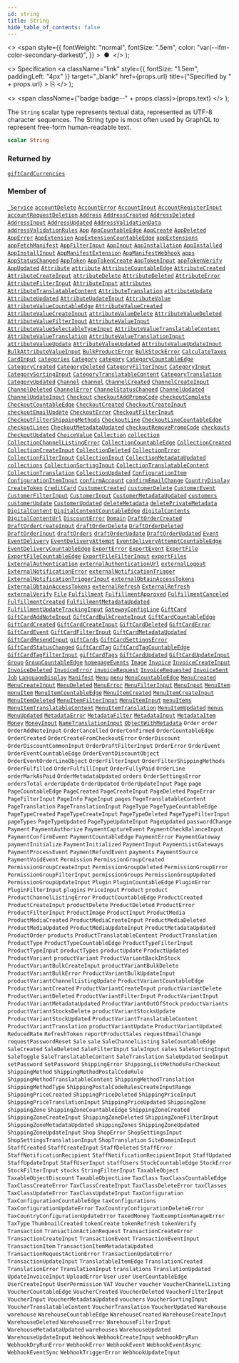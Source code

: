 ```yaml
---
id: string
title: String
hide_table_of_contents: false
---
```


  <>
    <span
      style={{
        fontWeight: "normal",
        fontSize: ".5em",
        color: "var(--ifm-color-secondary-darkest)",
      }}
    >
      &nbsp;●&nbsp;
    </span>
  </>
);

  <>
    Specification
    <a
      className="link"
      style={{ fontSize: "1.5em", paddingLeft: "4px" }}
      target="\_blank"
      href={props.url}
      title={"Specified by " + props.url}
    >
      ⎘
    </a>
  </>
);

  <>
    <span className={"badge badge--" + props.class}>{props.text}</span>
  </>
);

The `String` scalar type represents textual data, represented as UTF-8 character sequences. The String type is most often used by GraphQL to represent free-form human-readable text.

```graphql
scalar String
```

### Returned by

[`giftCardCurrencies`](../../api-reference/queries/gift-card-currencies) <Badge class="secondary" text="query"/>

### Member of

[`_Service`](../../api-reference/objects/service) <Badge class="secondary" text="object"/><Bullet />[`accountDelete`](../../api-reference/mutations/account-delete) <Badge class="secondary" text="mutation"/><Bullet />[`AccountError`](../../api-reference/objects/account-error) <Badge class="secondary" text="object"/><Bullet />[`AccountInput`](../../api-reference/inputs/account-input) <Badge class="secondary" text="input"/><Bullet />[`AccountRegisterInput`](../../api-reference/inputs/account-register-input) <Badge class="secondary" text="input"/><Bullet />[`accountRequestDeletion`](../../api-reference/mutations/account-request-deletion) <Badge class="secondary" text="mutation"/><Bullet />[`Address`](../../api-reference/objects/address) <Badge class="secondary" text="object"/><Bullet />[`AddressCreated`](../../api-reference/objects/address-created) <Badge class="secondary" text="object"/><Bullet />[`AddressDeleted`](../../api-reference/objects/address-deleted) <Badge class="secondary" text="object"/><Bullet />[`AddressInput`](../../api-reference/inputs/address-input) <Badge class="secondary" text="input"/><Bullet />[`AddressUpdated`](../../api-reference/objects/address-updated) <Badge class="secondary" text="object"/><Bullet />[`AddressValidationData`](../../api-reference/objects/address-validation-data) <Badge class="secondary" text="object"/><Bullet />[`addressValidationRules`](../../api-reference/queries/address-validation-rules) <Badge class="secondary" text="query"/><Bullet />[`App`](../../api-reference/objects/app) <Badge class="secondary" text="object"/><Bullet />[`AppCountableEdge`](../../api-reference/objects/app-countable-edge) <Badge class="secondary" text="object"/><Bullet />[`AppCreate`](../../api-reference/objects/app-create) <Badge class="secondary" text="object"/><Bullet />[`AppDeleted`](../../api-reference/objects/app-deleted) <Badge class="secondary" text="object"/><Bullet />[`AppError`](../../api-reference/objects/app-error) <Badge class="secondary" text="object"/><Bullet />[`AppExtension`](../../api-reference/objects/app-extension) <Badge class="secondary" text="object"/><Bullet />[`AppExtensionCountableEdge`](../../api-reference/objects/app-extension-countable-edge) <Badge class="secondary" text="object"/><Bullet />[`appExtensions`](../../api-reference/queries/app-extensions) <Badge class="secondary" text="query"/><Bullet />[`appFetchManifest`](../../api-reference/mutations/app-fetch-manifest) <Badge class="secondary" text="mutation"/><Bullet />[`AppFilterInput`](../../api-reference/inputs/app-filter-input) <Badge class="secondary" text="input"/><Bullet />[`AppInput`](../../api-reference/inputs/app-input) <Badge class="secondary" text="input"/><Bullet />[`AppInstallation`](../../api-reference/objects/app-installation) <Badge class="secondary" text="object"/><Bullet />[`AppInstalled`](../../api-reference/objects/app-installed) <Badge class="secondary" text="object"/><Bullet />[`AppInstallInput`](../../api-reference/inputs/app-install-input) <Badge class="secondary" text="input"/><Bullet />[`AppManifestExtension`](../../api-reference/objects/app-manifest-extension) <Badge class="secondary" text="object"/><Bullet />[`AppManifestWebhook`](../../api-reference/objects/app-manifest-webhook) <Badge class="secondary" text="object"/><Bullet />[`apps`](../../api-reference/queries/apps) <Badge class="secondary" text="query"/><Bullet />[`AppStatusChanged`](../../api-reference/objects/app-status-changed) <Badge class="secondary" text="object"/><Bullet />[`AppToken`](../../api-reference/objects/app-token) <Badge class="secondary" text="object"/><Bullet />[`AppTokenCreate`](../../api-reference/objects/app-token-create) <Badge class="secondary" text="object"/><Bullet />[`AppTokenInput`](../../api-reference/inputs/app-token-input) <Badge class="secondary" text="input"/><Bullet />[`appTokenVerify`](../../api-reference/mutations/app-token-verify) <Badge class="secondary" text="mutation"/><Bullet />[`AppUpdated`](../../api-reference/objects/app-updated) <Badge class="secondary" text="object"/><Bullet />[`Attribute`](../../api-reference/objects/attribute) <Badge class="secondary" text="object"/><Bullet />[`attribute`](../../api-reference/queries/attribute) <Badge class="secondary" text="query"/><Bullet />[`AttributeCountableEdge`](../../api-reference/objects/attribute-countable-edge) <Badge class="secondary" text="object"/><Bullet />[`AttributeCreated`](../../api-reference/objects/attribute-created) <Badge class="secondary" text="object"/><Bullet />[`AttributeCreateInput`](../../api-reference/inputs/attribute-create-input) <Badge class="secondary" text="input"/><Bullet />[`attributeDelete`](../../api-reference/mutations/attribute-delete) <Badge class="secondary" text="mutation"/><Bullet />[`AttributeDeleted`](../../api-reference/objects/attribute-deleted) <Badge class="secondary" text="object"/><Bullet />[`AttributeError`](../../api-reference/objects/attribute-error) <Badge class="secondary" text="object"/><Bullet />[`AttributeFilterInput`](../../api-reference/inputs/attribute-filter-input) <Badge class="secondary" text="input"/><Bullet />[`AttributeInput`](../../api-reference/inputs/attribute-input) <Badge class="secondary" text="input"/><Bullet />[`attributes`](../../api-reference/queries/attributes) <Badge class="secondary" text="query"/><Bullet />[`AttributeTranslatableContent`](../../api-reference/objects/attribute-translatable-content) <Badge class="secondary" text="object"/><Bullet />[`AttributeTranslation`](../../api-reference/objects/attribute-translation) <Badge class="secondary" text="object"/><Bullet />[`attributeUpdate`](../../api-reference/mutations/attribute-update) <Badge class="secondary" text="mutation"/><Bullet />[`AttributeUpdated`](../../api-reference/objects/attribute-updated) <Badge class="secondary" text="object"/><Bullet />[`AttributeUpdateInput`](../../api-reference/inputs/attribute-update-input) <Badge class="secondary" text="input"/><Bullet />[`AttributeValue`](../../api-reference/objects/attribute-value) <Badge class="secondary" text="object"/><Bullet />[`AttributeValueCountableEdge`](../../api-reference/objects/attribute-value-countable-edge) <Badge class="secondary" text="object"/><Bullet />[`AttributeValueCreated`](../../api-reference/objects/attribute-value-created) <Badge class="secondary" text="object"/><Bullet />[`AttributeValueCreateInput`](../../api-reference/inputs/attribute-value-create-input) <Badge class="secondary" text="input"/><Bullet />[`attributeValueDelete`](../../api-reference/mutations/attribute-value-delete) <Badge class="secondary" text="mutation"/><Bullet />[`AttributeValueDeleted`](../../api-reference/objects/attribute-value-deleted) <Badge class="secondary" text="object"/><Bullet />[`AttributeValueFilterInput`](../../api-reference/inputs/attribute-value-filter-input) <Badge class="secondary" text="input"/><Bullet />[`AttributeValueInput`](../../api-reference/inputs/attribute-value-input) <Badge class="secondary" text="input"/><Bullet />[`AttributeValueSelectableTypeInput`](../../api-reference/inputs/attribute-value-selectable-type-input) <Badge class="secondary" text="input"/><Bullet />[`AttributeValueTranslatableContent`](../../api-reference/objects/attribute-value-translatable-content) <Badge class="secondary" text="object"/><Bullet />[`AttributeValueTranslation`](../../api-reference/objects/attribute-value-translation) <Badge class="secondary" text="object"/><Bullet />[`AttributeValueTranslationInput`](../../api-reference/inputs/attribute-value-translation-input) <Badge class="secondary" text="input"/><Bullet />[`attributeValueUpdate`](../../api-reference/mutations/attribute-value-update) <Badge class="secondary" text="mutation"/><Bullet />[`AttributeValueUpdated`](../../api-reference/objects/attribute-value-updated) <Badge class="secondary" text="object"/><Bullet />[`AttributeValueUpdateInput`](../../api-reference/inputs/attribute-value-update-input) <Badge class="secondary" text="input"/><Bullet />[`BulkAttributeValueInput`](../../api-reference/inputs/bulk-attribute-value-input) <Badge class="secondary" text="input"/><Bullet />[`BulkProductError`](../../api-reference/objects/bulk-product-error) <Badge class="secondary" text="object"/><Bullet />[`BulkStockError`](../../api-reference/objects/bulk-stock-error) <Badge class="secondary" text="object"/><Bullet />[`CalculateTaxes`](../../api-reference/objects/calculate-taxes) <Badge class="secondary" text="object"/><Bullet />[`CardInput`](../../api-reference/inputs/card-input) <Badge class="secondary" text="input"/><Bullet />[`categories`](../../api-reference/queries/categories) <Badge class="secondary" text="query"/><Bullet />[`Category`](../../api-reference/objects/category) <Badge class="secondary" text="object"/><Bullet />[`category`](../../api-reference/queries/category) <Badge class="secondary" text="query"/><Bullet />[`CategoryCountableEdge`](../../api-reference/objects/category-countable-edge) <Badge class="secondary" text="object"/><Bullet />[`CategoryCreated`](../../api-reference/objects/category-created) <Badge class="secondary" text="object"/><Bullet />[`CategoryDeleted`](../../api-reference/objects/category-deleted) <Badge class="secondary" text="object"/><Bullet />[`CategoryFilterInput`](../../api-reference/inputs/category-filter-input) <Badge class="secondary" text="input"/><Bullet />[`CategoryInput`](../../api-reference/inputs/category-input) <Badge class="secondary" text="input"/><Bullet />[`CategorySortingInput`](../../api-reference/inputs/category-sorting-input) <Badge class="secondary" text="input"/><Bullet />[`CategoryTranslatableContent`](../../api-reference/objects/category-translatable-content) <Badge class="secondary" text="object"/><Bullet />[`CategoryTranslation`](../../api-reference/objects/category-translation) <Badge class="secondary" text="object"/><Bullet />[`CategoryUpdated`](../../api-reference/objects/category-updated) <Badge class="secondary" text="object"/><Bullet />[`Channel`](../../api-reference/objects/channel) <Badge class="secondary" text="object"/><Bullet />[`channel`](../../api-reference/queries/channel) <Badge class="secondary" text="query"/><Bullet />[`ChannelCreated`](../../api-reference/objects/channel-created) <Badge class="secondary" text="object"/><Bullet />[`ChannelCreateInput`](../../api-reference/inputs/channel-create-input) <Badge class="secondary" text="input"/><Bullet />[`ChannelDeleted`](../../api-reference/objects/channel-deleted) <Badge class="secondary" text="object"/><Bullet />[`ChannelError`](../../api-reference/objects/channel-error) <Badge class="secondary" text="object"/><Bullet />[`ChannelStatusChanged`](../../api-reference/objects/channel-status-changed) <Badge class="secondary" text="object"/><Bullet />[`ChannelUpdated`](../../api-reference/objects/channel-updated) <Badge class="secondary" text="object"/><Bullet />[`ChannelUpdateInput`](../../api-reference/inputs/channel-update-input) <Badge class="secondary" text="input"/><Bullet />[`Checkout`](../../api-reference/objects/checkout) <Badge class="secondary" text="object"/><Bullet />[`checkoutAddPromoCode`](../../api-reference/mutations/checkout-add-promo-code) <Badge class="secondary" text="mutation"/><Bullet />[`checkoutComplete`](../../api-reference/mutations/checkout-complete) <Badge class="secondary" text="mutation"/><Bullet />[`CheckoutCountableEdge`](../../api-reference/objects/checkout-countable-edge) <Badge class="secondary" text="object"/><Bullet />[`CheckoutCreated`](../../api-reference/objects/checkout-created) <Badge class="secondary" text="object"/><Bullet />[`CheckoutCreateInput`](../../api-reference/inputs/checkout-create-input) <Badge class="secondary" text="input"/><Bullet />[`checkoutEmailUpdate`](../../api-reference/mutations/checkout-email-update) <Badge class="secondary" text="mutation"/><Bullet />[`CheckoutError`](../../api-reference/objects/checkout-error) <Badge class="secondary" text="object"/><Bullet />[`CheckoutFilterInput`](../../api-reference/inputs/checkout-filter-input) <Badge class="secondary" text="input"/><Bullet />[`CheckoutFilterShippingMethods`](../../api-reference/objects/checkout-filter-shipping-methods) <Badge class="secondary" text="object"/><Bullet />[`CheckoutLine`](../../api-reference/objects/checkout-line) <Badge class="secondary" text="object"/><Bullet />[`CheckoutLineCountableEdge`](../../api-reference/objects/checkout-line-countable-edge) <Badge class="secondary" text="object"/><Bullet />[`checkoutLines`](../../api-reference/queries/checkout-lines) <Badge class="secondary" text="query"/><Bullet />[`CheckoutMetadataUpdated`](../../api-reference/objects/checkout-metadata-updated) <Badge class="secondary" text="object"/><Bullet />[`checkoutRemovePromoCode`](../../api-reference/mutations/checkout-remove-promo-code) <Badge class="secondary" text="mutation"/><Bullet />[`checkouts`](../../api-reference/queries/checkouts) <Badge class="secondary" text="query"/><Bullet />[`CheckoutUpdated`](../../api-reference/objects/checkout-updated) <Badge class="secondary" text="object"/><Bullet />[`ChoiceValue`](../../api-reference/objects/choice-value) <Badge class="secondary" text="object"/><Bullet />[`Collection`](../../api-reference/objects/collection) <Badge class="secondary" text="object"/><Bullet />[`collection`](../../api-reference/queries/collection) <Badge class="secondary" text="query"/><Bullet />[`CollectionChannelListingError`](../../api-reference/objects/collection-channel-listing-error) <Badge class="secondary" text="object"/><Bullet />[`CollectionCountableEdge`](../../api-reference/objects/collection-countable-edge) <Badge class="secondary" text="object"/><Bullet />[`CollectionCreated`](../../api-reference/objects/collection-created) <Badge class="secondary" text="object"/><Bullet />[`CollectionCreateInput`](../../api-reference/inputs/collection-create-input) <Badge class="secondary" text="input"/><Bullet />[`CollectionDeleted`](../../api-reference/objects/collection-deleted) <Badge class="secondary" text="object"/><Bullet />[`CollectionError`](../../api-reference/objects/collection-error) <Badge class="secondary" text="object"/><Bullet />[`CollectionFilterInput`](../../api-reference/inputs/collection-filter-input) <Badge class="secondary" text="input"/><Bullet />[`CollectionInput`](../../api-reference/inputs/collection-input) <Badge class="secondary" text="input"/><Bullet />[`CollectionMetadataUpdated`](../../api-reference/objects/collection-metadata-updated) <Badge class="secondary" text="object"/><Bullet />[`collections`](../../api-reference/queries/collections) <Badge class="secondary" text="query"/><Bullet />[`CollectionSortingInput`](../../api-reference/inputs/collection-sorting-input) <Badge class="secondary" text="input"/><Bullet />[`CollectionTranslatableContent`](../../api-reference/objects/collection-translatable-content) <Badge class="secondary" text="object"/><Bullet />[`CollectionTranslation`](../../api-reference/objects/collection-translation) <Badge class="secondary" text="object"/><Bullet />[`CollectionUpdated`](../../api-reference/objects/collection-updated) <Badge class="secondary" text="object"/><Bullet />[`ConfigurationItem`](../../api-reference/objects/configuration-item) <Badge class="secondary" text="object"/><Bullet />[`ConfigurationItemInput`](../../api-reference/inputs/configuration-item-input) <Badge class="secondary" text="input"/><Bullet />[`confirmAccount`](../../api-reference/mutations/confirm-account) <Badge class="secondary" text="mutation"/><Bullet />[`confirmEmailChange`](../../api-reference/mutations/confirm-email-change) <Badge class="secondary" text="mutation"/><Bullet />[`CountryDisplay`](../../api-reference/objects/country-display) <Badge class="secondary" text="object"/><Bullet />[`CreateToken`](../../api-reference/objects/create-token) <Badge class="secondary" text="object"/><Bullet />[`CreditCard`](../../api-reference/objects/credit-card) <Badge class="secondary" text="object"/><Bullet />[`CustomerCreated`](../../api-reference/objects/customer-created) <Badge class="secondary" text="object"/><Bullet />[`customerDelete`](../../api-reference/mutations/customer-delete) <Badge class="secondary" text="mutation"/><Bullet />[`CustomerEvent`](../../api-reference/objects/customer-event) <Badge class="secondary" text="object"/><Bullet />[`CustomerFilterInput`](../../api-reference/inputs/customer-filter-input) <Badge class="secondary" text="input"/><Bullet />[`CustomerInput`](../../api-reference/inputs/customer-input) <Badge class="secondary" text="input"/><Bullet />[`CustomerMetadataUpdated`](../../api-reference/objects/customer-metadata-updated) <Badge class="secondary" text="object"/><Bullet />[`customers`](../../api-reference/queries/customers) <Badge class="secondary" text="query"/><Bullet />[`customerUpdate`](../../api-reference/mutations/customer-update) <Badge class="secondary" text="mutation"/><Bullet />[`CustomerUpdated`](../../api-reference/objects/customer-updated) <Badge class="secondary" text="object"/><Bullet />[`deleteMetadata`](../../api-reference/mutations/delete-metadata) <Badge class="secondary" text="mutation"/><Bullet />[`deletePrivateMetadata`](../../api-reference/mutations/delete-private-metadata) <Badge class="secondary" text="mutation"/><Bullet />[`DigitalContent`](../../api-reference/objects/digital-content) <Badge class="secondary" text="object"/><Bullet />[`DigitalContentCountableEdge`](../../api-reference/objects/digital-content-countable-edge) <Badge class="secondary" text="object"/><Bullet />[`digitalContents`](../../api-reference/queries/digital-contents) <Badge class="secondary" text="query"/><Bullet />[`DigitalContentUrl`](../../api-reference/objects/digital-content-url) <Badge class="secondary" text="object"/><Bullet />[`DiscountError`](../../api-reference/objects/discount-error) <Badge class="secondary" text="object"/><Bullet />[`Domain`](../../api-reference/objects/domain) <Badge class="secondary" text="object"/><Bullet />[`DraftOrderCreated`](../../api-reference/objects/draft-order-created) <Badge class="secondary" text="object"/><Bullet />[`DraftOrderCreateInput`](../../api-reference/inputs/draft-order-create-input) <Badge class="secondary" text="input"/><Bullet />[`draftOrderDelete`](../../api-reference/mutations/draft-order-delete) <Badge class="secondary" text="mutation"/><Bullet />[`DraftOrderDeleted`](../../api-reference/objects/draft-order-deleted) <Badge class="secondary" text="object"/><Bullet />[`DraftOrderInput`](../../api-reference/inputs/draft-order-input) <Badge class="secondary" text="input"/><Bullet />[`draftOrders`](../../api-reference/queries/draft-orders) <Badge class="secondary" text="query"/><Bullet />[`draftOrderUpdate`](../../api-reference/mutations/draft-order-update) <Badge class="secondary" text="mutation"/><Bullet />[`DraftOrderUpdated`](../../api-reference/objects/draft-order-updated) <Badge class="secondary" text="object"/><Bullet />[`Event`](../../api-reference/interfaces/event) <Badge class="secondary" text="interface"/><Bullet />[`EventDelivery`](../../api-reference/objects/event-delivery) <Badge class="secondary" text="object"/><Bullet />[`EventDeliveryAttempt`](../../api-reference/objects/event-delivery-attempt) <Badge class="secondary" text="object"/><Bullet />[`EventDeliveryAttemptCountableEdge`](../../api-reference/objects/event-delivery-attempt-countable-edge) <Badge class="secondary" text="object"/><Bullet />[`EventDeliveryCountableEdge`](../../api-reference/objects/event-delivery-countable-edge) <Badge class="secondary" text="object"/><Bullet />[`ExportError`](../../api-reference/objects/export-error) <Badge class="secondary" text="object"/><Bullet />[`ExportEvent`](../../api-reference/objects/export-event) <Badge class="secondary" text="object"/><Bullet />[`ExportFile`](../../api-reference/objects/export-file) <Badge class="secondary" text="object"/><Bullet />[`ExportFileCountableEdge`](../../api-reference/objects/export-file-countable-edge) <Badge class="secondary" text="object"/><Bullet />[`ExportFileFilterInput`](../../api-reference/inputs/export-file-filter-input) <Badge class="secondary" text="input"/><Bullet />[`exportFiles`](../../api-reference/queries/export-files) <Badge class="secondary" text="query"/><Bullet />[`ExternalAuthentication`](../../api-reference/objects/external-authentication) <Badge class="secondary" text="object"/><Bullet />[`externalAuthenticationUrl`](../../api-reference/mutations/external-authentication-url) <Badge class="secondary" text="mutation"/><Bullet />[`externalLogout`](../../api-reference/mutations/external-logout) <Badge class="secondary" text="mutation"/><Bullet />[`ExternalNotificationError`](../../api-reference/objects/external-notification-error) <Badge class="secondary" text="object"/><Bullet />[`externalNotificationTrigger`](../../api-reference/mutations/external-notification-trigger) <Badge class="secondary" text="mutation"/><Bullet />[`ExternalNotificationTriggerInput`](../../api-reference/inputs/external-notification-trigger-input) <Badge class="secondary" text="input"/><Bullet />[`externalObtainAccessTokens`](../../api-reference/mutations/external-obtain-access-tokens) <Badge class="secondary" text="mutation"/><Bullet />[`ExternalObtainAccessTokens`](../../api-reference/objects/external-obtain-access-tokens) <Badge class="secondary" text="object"/><Bullet />[`externalRefresh`](../../api-reference/mutations/external-refresh) <Badge class="secondary" text="mutation"/><Bullet />[`ExternalRefresh`](../../api-reference/objects/external-refresh) <Badge class="secondary" text="object"/><Bullet />[`externalVerify`](../../api-reference/mutations/external-verify) <Badge class="secondary" text="mutation"/><Bullet />[`File`](../../api-reference/objects/file) <Badge class="secondary" text="object"/><Bullet />[`Fulfillment`](../../api-reference/objects/fulfillment) <Badge class="secondary" text="object"/><Bullet />[`FulfillmentApproved`](../../api-reference/objects/fulfillment-approved) <Badge class="secondary" text="object"/><Bullet />[`FulfillmentCanceled`](../../api-reference/objects/fulfillment-canceled) <Badge class="secondary" text="object"/><Bullet />[`FulfillmentCreated`](../../api-reference/objects/fulfillment-created) <Badge class="secondary" text="object"/><Bullet />[`FulfillmentMetadataUpdated`](../../api-reference/objects/fulfillment-metadata-updated) <Badge class="secondary" text="object"/><Bullet />[`FulfillmentUpdateTrackingInput`](../../api-reference/inputs/fulfillment-update-tracking-input) <Badge class="secondary" text="input"/><Bullet />[`GatewayConfigLine`](../../api-reference/objects/gateway-config-line) <Badge class="secondary" text="object"/><Bullet />[`GiftCard`](../../api-reference/objects/gift-card) <Badge class="secondary" text="object"/><Bullet />[`GiftCardAddNoteInput`](../../api-reference/inputs/gift-card-add-note-input) <Badge class="secondary" text="input"/><Bullet />[`GiftCardBulkCreateInput`](../../api-reference/inputs/gift-card-bulk-create-input) <Badge class="secondary" text="input"/><Bullet />[`GiftCardCountableEdge`](../../api-reference/objects/gift-card-countable-edge) <Badge class="secondary" text="object"/><Bullet />[`GiftCardCreated`](../../api-reference/objects/gift-card-created) <Badge class="secondary" text="object"/><Bullet />[`GiftCardCreateInput`](../../api-reference/inputs/gift-card-create-input) <Badge class="secondary" text="input"/><Bullet />[`GiftCardDeleted`](../../api-reference/objects/gift-card-deleted) <Badge class="secondary" text="object"/><Bullet />[`GiftCardError`](../../api-reference/objects/gift-card-error) <Badge class="secondary" text="object"/><Bullet />[`GiftCardEvent`](../../api-reference/objects/gift-card-event) <Badge class="secondary" text="object"/><Bullet />[`GiftCardFilterInput`](../../api-reference/inputs/gift-card-filter-input) <Badge class="secondary" text="input"/><Bullet />[`GiftCardMetadataUpdated`](../../api-reference/objects/gift-card-metadata-updated) <Badge class="secondary" text="object"/><Bullet />[`GiftCardResendInput`](../../api-reference/inputs/gift-card-resend-input) <Badge class="secondary" text="input"/><Bullet />[`giftCards`](../../api-reference/queries/gift-cards) <Badge class="secondary" text="query"/><Bullet />[`GiftCardSettingsError`](../../api-reference/objects/gift-card-settings-error) <Badge class="secondary" text="object"/><Bullet />[`GiftCardStatusChanged`](../../api-reference/objects/gift-card-status-changed) <Badge class="secondary" text="object"/><Bullet />[`GiftCardTag`](../../api-reference/objects/gift-card-tag) <Badge class="secondary" text="object"/><Bullet />[`GiftCardTagCountableEdge`](../../api-reference/objects/gift-card-tag-countable-edge) <Badge class="secondary" text="object"/><Bullet />[`GiftCardTagFilterInput`](../../api-reference/inputs/gift-card-tag-filter-input) <Badge class="secondary" text="input"/><Bullet />[`giftCardTags`](../../api-reference/queries/gift-card-tags) <Badge class="secondary" text="query"/><Bullet />[`GiftCardUpdated`](../../api-reference/objects/gift-card-updated) <Badge class="secondary" text="object"/><Bullet />[`GiftCardUpdateInput`](../../api-reference/inputs/gift-card-update-input) <Badge class="secondary" text="input"/><Bullet />[`Group`](../../api-reference/objects/group) <Badge class="secondary" text="object"/><Bullet />[`GroupCountableEdge`](../../api-reference/objects/group-countable-edge) <Badge class="secondary" text="object"/><Bullet />[`homepageEvents`](../../api-reference/queries/homepage-events) <Badge class="secondary" text="query"/><Bullet />[`Image`](../../api-reference/objects/image) <Badge class="secondary" text="object"/><Bullet />[`Invoice`](../../api-reference/objects/invoice) <Badge class="secondary" text="object"/><Bullet />[`InvoiceCreateInput`](../../api-reference/inputs/invoice-create-input) <Badge class="secondary" text="input"/><Bullet />[`InvoiceDeleted`](../../api-reference/objects/invoice-deleted) <Badge class="secondary" text="object"/><Bullet />[`InvoiceError`](../../api-reference/objects/invoice-error) <Badge class="secondary" text="object"/><Bullet />[`invoiceRequest`](../../api-reference/mutations/invoice-request) <Badge class="secondary" text="mutation"/><Bullet />[`InvoiceRequested`](../../api-reference/objects/invoice-requested) <Badge class="secondary" text="object"/><Bullet />[`InvoiceSent`](../../api-reference/objects/invoice-sent) <Badge class="secondary" text="object"/><Bullet />[`Job`](../../api-reference/interfaces/job) <Badge class="secondary" text="interface"/><Bullet />[`LanguageDisplay`](../../api-reference/objects/language-display) <Badge class="secondary" text="object"/><Bullet />[`Manifest`](../../api-reference/objects/manifest) <Badge class="secondary" text="object"/><Bullet />[`Menu`](../../api-reference/objects/menu) <Badge class="secondary" text="object"/><Bullet />[`menu`](../../api-reference/queries/menu) <Badge class="secondary" text="query"/><Bullet />[`MenuCountableEdge`](../../api-reference/objects/menu-countable-edge) <Badge class="secondary" text="object"/><Bullet />[`MenuCreated`](../../api-reference/objects/menu-created) <Badge class="secondary" text="object"/><Bullet />[`MenuCreateInput`](../../api-reference/inputs/menu-create-input) <Badge class="secondary" text="input"/><Bullet />[`MenuDeleted`](../../api-reference/objects/menu-deleted) <Badge class="secondary" text="object"/><Bullet />[`MenuError`](../../api-reference/objects/menu-error) <Badge class="secondary" text="object"/><Bullet />[`MenuFilterInput`](../../api-reference/inputs/menu-filter-input) <Badge class="secondary" text="input"/><Bullet />[`MenuInput`](../../api-reference/inputs/menu-input) <Badge class="secondary" text="input"/><Bullet />[`MenuItem`](../../api-reference/objects/menu-item) <Badge class="secondary" text="object"/><Bullet />[`menuItem`](../../api-reference/queries/menu-item) <Badge class="secondary" text="query"/><Bullet />[`MenuItemCountableEdge`](../../api-reference/objects/menu-item-countable-edge) <Badge class="secondary" text="object"/><Bullet />[`MenuItemCreated`](../../api-reference/objects/menu-item-created) <Badge class="secondary" text="object"/><Bullet />[`MenuItemCreateInput`](../../api-reference/inputs/menu-item-create-input) <Badge class="secondary" text="input"/><Bullet />[`MenuItemDeleted`](../../api-reference/objects/menu-item-deleted) <Badge class="secondary" text="object"/><Bullet />[`MenuItemFilterInput`](../../api-reference/inputs/menu-item-filter-input) <Badge class="secondary" text="input"/><Bullet />[`MenuItemInput`](../../api-reference/inputs/menu-item-input) <Badge class="secondary" text="input"/><Bullet />[`menuItems`](../../api-reference/queries/menu-items) <Badge class="secondary" text="query"/><Bullet />[`MenuItemTranslatableContent`](../../api-reference/objects/menu-item-translatable-content) <Badge class="secondary" text="object"/><Bullet />[`MenuItemTranslation`](../../api-reference/objects/menu-item-translation) <Badge class="secondary" text="object"/><Bullet />[`MenuItemUpdated`](../../api-reference/objects/menu-item-updated) <Badge class="secondary" text="object"/><Bullet />[`menus`](../../api-reference/queries/menus) <Badge class="secondary" text="query"/><Bullet />[`MenuUpdated`](../../api-reference/objects/menu-updated) <Badge class="secondary" text="object"/><Bullet />[`MetadataError`](../../api-reference/objects/metadata-error) <Badge class="secondary" text="object"/><Bullet />[`MetadataFilter`](../../api-reference/inputs/metadata-filter) <Badge class="secondary" text="input"/><Bullet />[`MetadataInput`](../../api-reference/inputs/metadata-input) <Badge class="secondary" text="input"/><Bullet />[`MetadataItem`](../../api-reference/objects/metadata-item) <Badge class="secondary" text="object"/><Bullet />[`Money`](../../api-reference/objects/money) <Badge class="secondary" text="object"/><Bullet />[`MoneyInput`](../../api-reference/inputs/money-input) <Badge class="secondary" text="input"/><Bullet />[`NameTranslationInput`](../../api-reference/inputs/name-translation-input) <Badge class="secondary" text="input"/><Bullet />[`ObjectWithMetadata`](../../api-reference/interfaces/object-with-metadata) <Badge class="secondary" text="interface"/><Bullet />[`Order`](../../api-reference/objects/order) <Badge class="secondary" text="object"/><Bullet />[`order`](../../api-reference/queries/order) <Badge class="secondary" text="query"/><Bullet />[`OrderAddNoteInput`](../../api-reference/inputs/order-add-note-input) <Badge class="secondary" text="input"/><Bullet />[`OrderCancelled`](../../api-reference/objects/order-cancelled) <Badge class="secondary" text="object"/><Bullet />[`OrderConfirmed`](../../api-reference/objects/order-confirmed) <Badge class="secondary" text="object"/><Bullet />[`OrderCountableEdge`](../../api-reference/objects/order-countable-edge) <Badge class="secondary" text="object"/><Bullet />[`OrderCreated`](../../api-reference/objects/order-created) <Badge class="secondary" text="object"/><Bullet />[`OrderCreateFromCheckoutError`](../../api-reference/objects/order-create-from-checkout-error) <Badge class="secondary" text="object"/><Bullet />[`OrderDiscount`](../../api-reference/objects/order-discount) <Badge class="secondary" text="object"/><Bullet />[`OrderDiscountCommonInput`](../../api-reference/inputs/order-discount-common-input) <Badge class="secondary" text="input"/><Bullet />[`OrderDraftFilterInput`](../../api-reference/inputs/order-draft-filter-input) <Badge class="secondary" text="input"/><Bullet />[`OrderError`](../../api-reference/objects/order-error) <Badge class="secondary" text="object"/><Bullet />[`OrderEvent`](../../api-reference/objects/order-event) <Badge class="secondary" text="object"/><Bullet />[`OrderEventCountableEdge`](../../api-reference/objects/order-event-countable-edge) <Badge class="secondary" text="object"/><Bullet />[`OrderEventDiscountObject`](../../api-reference/objects/order-event-discount-object) <Badge class="secondary" text="object"/><Bullet />[`OrderEventOrderLineObject`](../../api-reference/objects/order-event-order-line-object) <Badge class="secondary" text="object"/><Bullet />[`OrderFilterInput`](../../api-reference/inputs/order-filter-input) <Badge class="secondary" text="input"/><Bullet />[`OrderFilterShippingMethods`](../../api-reference/objects/order-filter-shipping-methods) <Badge class="secondary" text="object"/><Bullet />[`OrderFulfilled`](../../api-reference/objects/order-fulfilled) <Badge class="secondary" text="object"/><Bullet />[`OrderFulfillInput`](../../api-reference/inputs/order-fulfill-input) <Badge class="secondary" text="input"/><Bullet />[`OrderFullyPaid`](../../api-reference/objects/order-fully-paid) <Badge class="secondary" text="object"/><Bullet />[`OrderLine`](../../api-reference/objects/order-line) <Badge class="secondary" text="object"/><Bullet />[`orderMarkAsPaid`](../../api-reference/mutations/order-mark-as-paid) <Badge class="secondary" text="mutation"/><Bullet />[`OrderMetadataUpdated`](../../api-reference/objects/order-metadata-updated) <Badge class="secondary" text="object"/><Bullet />[`orders`](../../api-reference/queries/orders) <Badge class="secondary" text="query"/><Bullet />[`OrderSettingsError`](../../api-reference/objects/order-settings-error) <Badge class="secondary" text="object"/><Bullet />[`ordersTotal`](../../api-reference/queries/orders-total) <Badge class="secondary" text="query"/><Bullet />[`orderUpdate`](../../api-reference/mutations/order-update) <Badge class="secondary" text="mutation"/><Bullet />[`OrderUpdated`](../../api-reference/objects/order-updated) <Badge class="secondary" text="object"/><Bullet />[`OrderUpdateInput`](../../api-reference/inputs/order-update-input) <Badge class="secondary" text="input"/><Bullet />[`Page`](../../api-reference/objects/page) <Badge class="secondary" text="object"/><Bullet />[`page`](../../api-reference/queries/page) <Badge class="secondary" text="query"/><Bullet />[`PageCountableEdge`](../../api-reference/objects/page-countable-edge) <Badge class="secondary" text="object"/><Bullet />[`PageCreated`](../../api-reference/objects/page-created) <Badge class="secondary" text="object"/><Bullet />[`PageCreateInput`](../../api-reference/inputs/page-create-input) <Badge class="secondary" text="input"/><Bullet />[`PageDeleted`](../../api-reference/objects/page-deleted) <Badge class="secondary" text="object"/><Bullet />[`PageError`](../../api-reference/objects/page-error) <Badge class="secondary" text="object"/><Bullet />[`PageFilterInput`](../../api-reference/inputs/page-filter-input) <Badge class="secondary" text="input"/><Bullet />[`PageInfo`](../../api-reference/objects/page-info) <Badge class="secondary" text="object"/><Bullet />[`PageInput`](../../api-reference/inputs/page-input) <Badge class="secondary" text="input"/><Bullet />[`pages`](../../api-reference/queries/pages) <Badge class="secondary" text="query"/><Bullet />[`PageTranslatableContent`](../../api-reference/objects/page-translatable-content) <Badge class="secondary" text="object"/><Bullet />[`PageTranslation`](../../api-reference/objects/page-translation) <Badge class="secondary" text="object"/><Bullet />[`PageTranslationInput`](../../api-reference/inputs/page-translation-input) <Badge class="secondary" text="input"/><Bullet />[`PageType`](../../api-reference/objects/page-type) <Badge class="secondary" text="object"/><Bullet />[`PageTypeCountableEdge`](../../api-reference/objects/page-type-countable-edge) <Badge class="secondary" text="object"/><Bullet />[`PageTypeCreated`](../../api-reference/objects/page-type-created) <Badge class="secondary" text="object"/><Bullet />[`PageTypeCreateInput`](../../api-reference/inputs/page-type-create-input) <Badge class="secondary" text="input"/><Bullet />[`PageTypeDeleted`](../../api-reference/objects/page-type-deleted) <Badge class="secondary" text="object"/><Bullet />[`PageTypeFilterInput`](../../api-reference/inputs/page-type-filter-input) <Badge class="secondary" text="input"/><Bullet />[`pageTypes`](../../api-reference/queries/page-types) <Badge class="secondary" text="query"/><Bullet />[`PageTypeUpdated`](../../api-reference/objects/page-type-updated) <Badge class="secondary" text="object"/><Bullet />[`PageTypeUpdateInput`](../../api-reference/inputs/page-type-update-input) <Badge class="secondary" text="input"/><Bullet />[`PageUpdated`](../../api-reference/objects/page-updated) <Badge class="secondary" text="object"/><Bullet />[`passwordChange`](../../api-reference/mutations/password-change) <Badge class="secondary" text="mutation"/><Bullet />[`Payment`](../../api-reference/objects/payment) <Badge class="secondary" text="object"/><Bullet />[`PaymentAuthorize`](../../api-reference/objects/payment-authorize) <Badge class="secondary" text="object"/><Bullet />[`PaymentCaptureEvent`](../../api-reference/objects/payment-capture-event) <Badge class="secondary" text="object"/><Bullet />[`PaymentCheckBalanceInput`](../../api-reference/inputs/payment-check-balance-input) <Badge class="secondary" text="input"/><Bullet />[`PaymentConfirmEvent`](../../api-reference/objects/payment-confirm-event) <Badge class="secondary" text="object"/><Bullet />[`PaymentCountableEdge`](../../api-reference/objects/payment-countable-edge) <Badge class="secondary" text="object"/><Bullet />[`PaymentError`](../../api-reference/objects/payment-error) <Badge class="secondary" text="object"/><Bullet />[`PaymentGateway`](../../api-reference/objects/payment-gateway) <Badge class="secondary" text="object"/><Bullet />[`paymentInitialize`](../../api-reference/mutations/payment-initialize) <Badge class="secondary" text="mutation"/><Bullet />[`PaymentInitialized`](../../api-reference/objects/payment-initialized) <Badge class="secondary" text="object"/><Bullet />[`PaymentInput`](../../api-reference/inputs/payment-input) <Badge class="secondary" text="input"/><Bullet />[`PaymentListGateways`](../../api-reference/objects/payment-list-gateways) <Badge class="secondary" text="object"/><Bullet />[`PaymentProcessEvent`](../../api-reference/objects/payment-process-event) <Badge class="secondary" text="object"/><Bullet />[`PaymentRefundEvent`](../../api-reference/objects/payment-refund-event) <Badge class="secondary" text="object"/><Bullet />[`payments`](../../api-reference/queries/payments) <Badge class="secondary" text="query"/><Bullet />[`PaymentSource`](../../api-reference/objects/payment-source) <Badge class="secondary" text="object"/><Bullet />[`PaymentVoidEvent`](../../api-reference/objects/payment-void-event) <Badge class="secondary" text="object"/><Bullet />[`Permission`](../../api-reference/objects/permission) <Badge class="secondary" text="object"/><Bullet />[`PermissionGroupCreated`](../../api-reference/objects/permission-group-created) <Badge class="secondary" text="object"/><Bullet />[`PermissionGroupCreateInput`](../../api-reference/inputs/permission-group-create-input) <Badge class="secondary" text="input"/><Bullet />[`PermissionGroupDeleted`](../../api-reference/objects/permission-group-deleted) <Badge class="secondary" text="object"/><Bullet />[`PermissionGroupError`](../../api-reference/objects/permission-group-error) <Badge class="secondary" text="object"/><Bullet />[`PermissionGroupFilterInput`](../../api-reference/inputs/permission-group-filter-input) <Badge class="secondary" text="input"/><Bullet />[`permissionGroups`](../../api-reference/queries/permission-groups) <Badge class="secondary" text="query"/><Bullet />[`PermissionGroupUpdated`](../../api-reference/objects/permission-group-updated) <Badge class="secondary" text="object"/><Bullet />[`PermissionGroupUpdateInput`](../../api-reference/inputs/permission-group-update-input) <Badge class="secondary" text="input"/><Bullet />[`Plugin`](../../api-reference/objects/plugin) <Badge class="secondary" text="object"/><Bullet />[`PluginCountableEdge`](../../api-reference/objects/plugin-countable-edge) <Badge class="secondary" text="object"/><Bullet />[`PluginError`](../../api-reference/objects/plugin-error) <Badge class="secondary" text="object"/><Bullet />[`PluginFilterInput`](../../api-reference/inputs/plugin-filter-input) <Badge class="secondary" text="input"/><Bullet />[`plugins`](../../api-reference/queries/plugins) <Badge class="secondary" text="query"/><Bullet />[`PriceInput`](../../api-reference/inputs/price-input) <Badge class="secondary" text="input"/><Bullet />[`Product`](../../api-reference/objects/product) <Badge class="secondary" text="object"/><Bullet />[`product`](../../api-reference/queries/product) <Badge class="secondary" text="query"/><Bullet />[`ProductChannelListingError`](../../api-reference/objects/product-channel-listing-error) <Badge class="secondary" text="object"/><Bullet />[`ProductCountableEdge`](../../api-reference/objects/product-countable-edge) <Badge class="secondary" text="object"/><Bullet />[`ProductCreated`](../../api-reference/objects/product-created) <Badge class="secondary" text="object"/><Bullet />[`ProductCreateInput`](../../api-reference/inputs/product-create-input) <Badge class="secondary" text="input"/><Bullet />[`productDelete`](../../api-reference/mutations/product-delete) <Badge class="secondary" text="mutation"/><Bullet />[`ProductDeleted`](../../api-reference/objects/product-deleted) <Badge class="secondary" text="object"/><Bullet />[`ProductError`](../../api-reference/objects/product-error) <Badge class="secondary" text="object"/><Bullet />[`ProductFilterInput`](../../api-reference/inputs/product-filter-input) <Badge class="secondary" text="input"/><Bullet />[`ProductImage`](../../api-reference/objects/product-image) <Badge class="secondary" text="object"/><Bullet />[`ProductInput`](../../api-reference/inputs/product-input) <Badge class="secondary" text="input"/><Bullet />[`ProductMedia`](../../api-reference/objects/product-media) <Badge class="secondary" text="object"/><Bullet />[`ProductMediaCreated`](../../api-reference/objects/product-media-created) <Badge class="secondary" text="object"/><Bullet />[`ProductMediaCreateInput`](../../api-reference/inputs/product-media-create-input) <Badge class="secondary" text="input"/><Bullet />[`ProductMediaDeleted`](../../api-reference/objects/product-media-deleted) <Badge class="secondary" text="object"/><Bullet />[`ProductMediaUpdated`](../../api-reference/objects/product-media-updated) <Badge class="secondary" text="object"/><Bullet />[`ProductMediaUpdateInput`](../../api-reference/inputs/product-media-update-input) <Badge class="secondary" text="input"/><Bullet />[`ProductMetadataUpdated`](../../api-reference/objects/product-metadata-updated) <Badge class="secondary" text="object"/><Bullet />[`ProductOrder`](../../api-reference/inputs/product-order) <Badge class="secondary" text="input"/><Bullet />[`products`](../../api-reference/queries/products) <Badge class="secondary" text="query"/><Bullet />[`ProductTranslatableContent`](../../api-reference/objects/product-translatable-content) <Badge class="secondary" text="object"/><Bullet />[`ProductTranslation`](../../api-reference/objects/product-translation) <Badge class="secondary" text="object"/><Bullet />[`ProductType`](../../api-reference/objects/product-type) <Badge class="secondary" text="object"/><Bullet />[`ProductTypeCountableEdge`](../../api-reference/objects/product-type-countable-edge) <Badge class="secondary" text="object"/><Bullet />[`ProductTypeFilterInput`](../../api-reference/inputs/product-type-filter-input) <Badge class="secondary" text="input"/><Bullet />[`ProductTypeInput`](../../api-reference/inputs/product-type-input) <Badge class="secondary" text="input"/><Bullet />[`productTypes`](../../api-reference/queries/product-types) <Badge class="secondary" text="query"/><Bullet />[`productUpdate`](../../api-reference/mutations/product-update) <Badge class="secondary" text="mutation"/><Bullet />[`ProductUpdated`](../../api-reference/objects/product-updated) <Badge class="secondary" text="object"/><Bullet />[`ProductVariant`](../../api-reference/objects/product-variant) <Badge class="secondary" text="object"/><Bullet />[`productVariant`](../../api-reference/queries/product-variant) <Badge class="secondary" text="query"/><Bullet />[`ProductVariantBackInStock`](../../api-reference/objects/product-variant-back-in-stock) <Badge class="secondary" text="object"/><Bullet />[`ProductVariantBulkCreateInput`](../../api-reference/inputs/product-variant-bulk-create-input) <Badge class="secondary" text="input"/><Bullet />[`productVariantBulkDelete`](../../api-reference/mutations/product-variant-bulk-delete) <Badge class="secondary" text="mutation"/><Bullet />[`ProductVariantBulkError`](../../api-reference/objects/product-variant-bulk-error) <Badge class="secondary" text="object"/><Bullet />[`ProductVariantBulkUpdateInput`](../../api-reference/inputs/product-variant-bulk-update-input) <Badge class="secondary" text="input"/><Bullet />[`productVariantChannelListingUpdate`](../../api-reference/mutations/product-variant-channel-listing-update) <Badge class="secondary" text="mutation"/><Bullet />[`ProductVariantCountableEdge`](../../api-reference/objects/product-variant-countable-edge) <Badge class="secondary" text="object"/><Bullet />[`ProductVariantCreated`](../../api-reference/objects/product-variant-created) <Badge class="secondary" text="object"/><Bullet />[`ProductVariantCreateInput`](../../api-reference/inputs/product-variant-create-input) <Badge class="secondary" text="input"/><Bullet />[`productVariantDelete`](../../api-reference/mutations/product-variant-delete) <Badge class="secondary" text="mutation"/><Bullet />[`ProductVariantDeleted`](../../api-reference/objects/product-variant-deleted) <Badge class="secondary" text="object"/><Bullet />[`ProductVariantFilterInput`](../../api-reference/inputs/product-variant-filter-input) <Badge class="secondary" text="input"/><Bullet />[`ProductVariantInput`](../../api-reference/inputs/product-variant-input) <Badge class="secondary" text="input"/><Bullet />[`ProductVariantMetadataUpdated`](../../api-reference/objects/product-variant-metadata-updated) <Badge class="secondary" text="object"/><Bullet />[`ProductVariantOutOfStock`](../../api-reference/objects/product-variant-out-of-stock) <Badge class="secondary" text="object"/><Bullet />[`productVariants`](../../api-reference/queries/product-variants) <Badge class="secondary" text="query"/><Bullet />[`productVariantStocksDelete`](../../api-reference/mutations/product-variant-stocks-delete) <Badge class="secondary" text="mutation"/><Bullet />[`productVariantStocksUpdate`](../../api-reference/mutations/product-variant-stocks-update) <Badge class="secondary" text="mutation"/><Bullet />[`ProductVariantStockUpdated`](../../api-reference/objects/product-variant-stock-updated) <Badge class="secondary" text="object"/><Bullet />[`ProductVariantTranslatableContent`](../../api-reference/objects/product-variant-translatable-content) <Badge class="secondary" text="object"/><Bullet />[`ProductVariantTranslation`](../../api-reference/objects/product-variant-translation) <Badge class="secondary" text="object"/><Bullet />[`productVariantUpdate`](../../api-reference/mutations/product-variant-update) <Badge class="secondary" text="mutation"/><Bullet />[`ProductVariantUpdated`](../../api-reference/objects/product-variant-updated) <Badge class="secondary" text="object"/><Bullet />[`ReducedRate`](../../api-reference/objects/reduced-rate) <Badge class="secondary" text="object"/><Bullet />[`RefreshToken`](../../api-reference/objects/refresh-token) <Badge class="secondary" text="object"/><Bullet />[`reportProductSales`](../../api-reference/queries/report-product-sales) <Badge class="secondary" text="query"/><Bullet />[`requestEmailChange`](../../api-reference/mutations/request-email-change) <Badge class="secondary" text="mutation"/><Bullet />[`requestPasswordReset`](../../api-reference/mutations/request-password-reset) <Badge class="secondary" text="mutation"/><Bullet />[`Sale`](../../api-reference/objects/sale) <Badge class="secondary" text="object"/><Bullet />[`sale`](../../api-reference/queries/sale) <Badge class="secondary" text="query"/><Bullet />[`SaleChannelListing`](../../api-reference/objects/sale-channel-listing) <Badge class="secondary" text="object"/><Bullet />[`SaleCountableEdge`](../../api-reference/objects/sale-countable-edge) <Badge class="secondary" text="object"/><Bullet />[`SaleCreated`](../../api-reference/objects/sale-created) <Badge class="secondary" text="object"/><Bullet />[`SaleDeleted`](../../api-reference/objects/sale-deleted) <Badge class="secondary" text="object"/><Bullet />[`SaleFilterInput`](../../api-reference/inputs/sale-filter-input) <Badge class="secondary" text="input"/><Bullet />[`SaleInput`](../../api-reference/inputs/sale-input) <Badge class="secondary" text="input"/><Bullet />[`sales`](../../api-reference/queries/sales) <Badge class="secondary" text="query"/><Bullet />[`SaleSortingInput`](../../api-reference/inputs/sale-sorting-input) <Badge class="secondary" text="input"/><Bullet />[`SaleToggle`](../../api-reference/objects/sale-toggle) <Badge class="secondary" text="object"/><Bullet />[`SaleTranslatableContent`](../../api-reference/objects/sale-translatable-content) <Badge class="secondary" text="object"/><Bullet />[`SaleTranslation`](../../api-reference/objects/sale-translation) <Badge class="secondary" text="object"/><Bullet />[`SaleUpdated`](../../api-reference/objects/sale-updated) <Badge class="secondary" text="object"/><Bullet />[`SeoInput`](../../api-reference/inputs/seo-input) <Badge class="secondary" text="input"/><Bullet />[`setPassword`](../../api-reference/mutations/set-password) <Badge class="secondary" text="mutation"/><Bullet />[`SetPassword`](../../api-reference/objects/set-password) <Badge class="secondary" text="object"/><Bullet />[`ShippingError`](../../api-reference/objects/shipping-error) <Badge class="secondary" text="object"/><Bullet />[`ShippingListMethodsForCheckout`](../../api-reference/objects/shipping-list-methods-for-checkout) <Badge class="secondary" text="object"/><Bullet />[`ShippingMethod`](../../api-reference/objects/shipping-method) <Badge class="secondary" text="object"/><Bullet />[`ShippingMethodPostalCodeRule`](../../api-reference/objects/shipping-method-postal-code-rule) <Badge class="secondary" text="object"/><Bullet />[`ShippingMethodTranslatableContent`](../../api-reference/objects/shipping-method-translatable-content) <Badge class="secondary" text="object"/><Bullet />[`ShippingMethodTranslation`](../../api-reference/objects/shipping-method-translation) <Badge class="secondary" text="object"/><Bullet />[`ShippingMethodType`](../../api-reference/objects/shipping-method-type) <Badge class="secondary" text="object"/><Bullet />[`ShippingPostalCodeRulesCreateInputRange`](../../api-reference/inputs/shipping-postal-code-rules-create-input-range) <Badge class="secondary" text="input"/><Bullet />[`ShippingPriceCreated`](../../api-reference/objects/shipping-price-created) <Badge class="secondary" text="object"/><Bullet />[`ShippingPriceDeleted`](../../api-reference/objects/shipping-price-deleted) <Badge class="secondary" text="object"/><Bullet />[`ShippingPriceInput`](../../api-reference/inputs/shipping-price-input) <Badge class="secondary" text="input"/><Bullet />[`ShippingPriceTranslationInput`](../../api-reference/inputs/shipping-price-translation-input) <Badge class="secondary" text="input"/><Bullet />[`ShippingPriceUpdated`](../../api-reference/objects/shipping-price-updated) <Badge class="secondary" text="object"/><Bullet />[`ShippingZone`](../../api-reference/objects/shipping-zone) <Badge class="secondary" text="object"/><Bullet />[`shippingZone`](../../api-reference/queries/shipping-zone) <Badge class="secondary" text="query"/><Bullet />[`ShippingZoneCountableEdge`](../../api-reference/objects/shipping-zone-countable-edge) <Badge class="secondary" text="object"/><Bullet />[`ShippingZoneCreated`](../../api-reference/objects/shipping-zone-created) <Badge class="secondary" text="object"/><Bullet />[`ShippingZoneCreateInput`](../../api-reference/inputs/shipping-zone-create-input) <Badge class="secondary" text="input"/><Bullet />[`ShippingZoneDeleted`](../../api-reference/objects/shipping-zone-deleted) <Badge class="secondary" text="object"/><Bullet />[`ShippingZoneFilterInput`](../../api-reference/inputs/shipping-zone-filter-input) <Badge class="secondary" text="input"/><Bullet />[`ShippingZoneMetadataUpdated`](../../api-reference/objects/shipping-zone-metadata-updated) <Badge class="secondary" text="object"/><Bullet />[`shippingZones`](../../api-reference/queries/shipping-zones) <Badge class="secondary" text="query"/><Bullet />[`ShippingZoneUpdated`](../../api-reference/objects/shipping-zone-updated) <Badge class="secondary" text="object"/><Bullet />[`ShippingZoneUpdateInput`](../../api-reference/inputs/shipping-zone-update-input) <Badge class="secondary" text="input"/><Bullet />[`Shop`](../../api-reference/objects/shop) <Badge class="secondary" text="object"/><Bullet />[`ShopError`](../../api-reference/objects/shop-error) <Badge class="secondary" text="object"/><Bullet />[`ShopSettingsInput`](../../api-reference/inputs/shop-settings-input) <Badge class="secondary" text="input"/><Bullet />[`ShopSettingsTranslationInput`](../../api-reference/inputs/shop-settings-translation-input) <Badge class="secondary" text="input"/><Bullet />[`ShopTranslation`](../../api-reference/objects/shop-translation) <Badge class="secondary" text="object"/><Bullet />[`SiteDomainInput`](../../api-reference/inputs/site-domain-input) <Badge class="secondary" text="input"/><Bullet />[`StaffCreated`](../../api-reference/objects/staff-created) <Badge class="secondary" text="object"/><Bullet />[`StaffCreateInput`](../../api-reference/inputs/staff-create-input) <Badge class="secondary" text="input"/><Bullet />[`StaffDeleted`](../../api-reference/objects/staff-deleted) <Badge class="secondary" text="object"/><Bullet />[`StaffError`](../../api-reference/objects/staff-error) <Badge class="secondary" text="object"/><Bullet />[`StaffNotificationRecipient`](../../api-reference/objects/staff-notification-recipient) <Badge class="secondary" text="object"/><Bullet />[`StaffNotificationRecipientInput`](../../api-reference/inputs/staff-notification-recipient-input) <Badge class="secondary" text="input"/><Bullet />[`StaffUpdated`](../../api-reference/objects/staff-updated) <Badge class="secondary" text="object"/><Bullet />[`StaffUpdateInput`](../../api-reference/inputs/staff-update-input) <Badge class="secondary" text="input"/><Bullet />[`StaffUserInput`](../../api-reference/inputs/staff-user-input) <Badge class="secondary" text="input"/><Bullet />[`staffUsers`](../../api-reference/queries/staff-users) <Badge class="secondary" text="query"/><Bullet />[`StockCountableEdge`](../../api-reference/objects/stock-countable-edge) <Badge class="secondary" text="object"/><Bullet />[`StockError`](../../api-reference/objects/stock-error) <Badge class="secondary" text="object"/><Bullet />[`StockFilterInput`](../../api-reference/inputs/stock-filter-input) <Badge class="secondary" text="input"/><Bullet />[`stocks`](../../api-reference/queries/stocks) <Badge class="secondary" text="query"/><Bullet />[`StringFilterInput`](../../api-reference/inputs/string-filter-input) <Badge class="secondary" text="input"/><Bullet />[`TaxableObject`](../../api-reference/objects/taxable-object) <Badge class="secondary" text="object"/><Bullet />[`TaxableObjectDiscount`](../../api-reference/objects/taxable-object-discount) <Badge class="secondary" text="object"/><Bullet />[`TaxableObjectLine`](../../api-reference/objects/taxable-object-line) <Badge class="secondary" text="object"/><Bullet />[`TaxClass`](../../api-reference/objects/tax-class) <Badge class="secondary" text="object"/><Bullet />[`TaxClassCountableEdge`](../../api-reference/objects/tax-class-countable-edge) <Badge class="secondary" text="object"/><Bullet />[`TaxClassCreateError`](../../api-reference/objects/tax-class-create-error) <Badge class="secondary" text="object"/><Bullet />[`TaxClassCreateInput`](../../api-reference/inputs/tax-class-create-input) <Badge class="secondary" text="input"/><Bullet />[`TaxClassDeleteError`](../../api-reference/objects/tax-class-delete-error) <Badge class="secondary" text="object"/><Bullet />[`taxClasses`](../../api-reference/queries/tax-classes) <Badge class="secondary" text="query"/><Bullet />[`TaxClassUpdateError`](../../api-reference/objects/tax-class-update-error) <Badge class="secondary" text="object"/><Bullet />[`TaxClassUpdateInput`](../../api-reference/inputs/tax-class-update-input) <Badge class="secondary" text="input"/><Bullet />[`TaxConfiguration`](../../api-reference/objects/tax-configuration) <Badge class="secondary" text="object"/><Bullet />[`TaxConfigurationCountableEdge`](../../api-reference/objects/tax-configuration-countable-edge) <Badge class="secondary" text="object"/><Bullet />[`taxConfigurations`](../../api-reference/queries/tax-configurations) <Badge class="secondary" text="query"/><Bullet />[`TaxConfigurationUpdateError`](../../api-reference/objects/tax-configuration-update-error) <Badge class="secondary" text="object"/><Bullet />[`TaxCountryConfigurationDeleteError`](../../api-reference/objects/tax-country-configuration-delete-error) <Badge class="secondary" text="object"/><Bullet />[`TaxCountryConfigurationUpdateError`](../../api-reference/objects/tax-country-configuration-update-error) <Badge class="secondary" text="object"/><Bullet />[`TaxedMoney`](../../api-reference/objects/taxed-money) <Badge class="secondary" text="object"/><Bullet />[`TaxExemptionManageError`](../../api-reference/objects/tax-exemption-manage-error) <Badge class="secondary" text="object"/><Bullet />[`TaxType`](../../api-reference/objects/tax-type) <Badge class="secondary" text="object"/><Bullet />[`ThumbnailCreated`](../../api-reference/objects/thumbnail-created) <Badge class="secondary" text="object"/><Bullet />[`tokenCreate`](../../api-reference/mutations/token-create) <Badge class="secondary" text="mutation"/><Bullet />[`tokenRefresh`](../../api-reference/mutations/token-refresh) <Badge class="secondary" text="mutation"/><Bullet />[`tokenVerify`](../../api-reference/mutations/token-verify) <Badge class="secondary" text="mutation"/><Bullet />[`Transaction`](../../api-reference/objects/transaction) <Badge class="secondary" text="object"/><Bullet />[`TransactionActionRequest`](../../api-reference/objects/transaction-action-request) <Badge class="secondary" text="object"/><Bullet />[`TransactionCreateError`](../../api-reference/objects/transaction-create-error) <Badge class="secondary" text="object"/><Bullet />[`TransactionCreateInput`](../../api-reference/inputs/transaction-create-input) <Badge class="secondary" text="input"/><Bullet />[`TransactionEvent`](../../api-reference/objects/transaction-event) <Badge class="secondary" text="object"/><Bullet />[`TransactionEventInput`](../../api-reference/inputs/transaction-event-input) <Badge class="secondary" text="input"/><Bullet />[`TransactionItem`](../../api-reference/objects/transaction-item) <Badge class="secondary" text="object"/><Bullet />[`TransactionItemMetadataUpdated`](../../api-reference/objects/transaction-item-metadata-updated) <Badge class="secondary" text="object"/><Bullet />[`TransactionRequestActionError`](../../api-reference/objects/transaction-request-action-error) <Badge class="secondary" text="object"/><Bullet />[`TransactionUpdateError`](../../api-reference/objects/transaction-update-error) <Badge class="secondary" text="object"/><Bullet />[`TransactionUpdateInput`](../../api-reference/inputs/transaction-update-input) <Badge class="secondary" text="input"/><Bullet />[`TranslatableItemEdge`](../../api-reference/objects/translatable-item-edge) <Badge class="secondary" text="object"/><Bullet />[`TranslationCreated`](../../api-reference/objects/translation-created) <Badge class="secondary" text="object"/><Bullet />[`TranslationError`](../../api-reference/objects/translation-error) <Badge class="secondary" text="object"/><Bullet />[`TranslationInput`](../../api-reference/inputs/translation-input) <Badge class="secondary" text="input"/><Bullet />[`translations`](../../api-reference/queries/translations) <Badge class="secondary" text="query"/><Bullet />[`TranslationUpdated`](../../api-reference/objects/translation-updated) <Badge class="secondary" text="object"/><Bullet />[`UpdateInvoiceInput`](../../api-reference/inputs/update-invoice-input) <Badge class="secondary" text="input"/><Bullet />[`UploadError`](../../api-reference/objects/upload-error) <Badge class="secondary" text="object"/><Bullet />[`User`](../../api-reference/objects/user) <Badge class="secondary" text="object"/><Bullet />[`user`](../../api-reference/queries/user) <Badge class="secondary" text="query"/><Bullet />[`UserCountableEdge`](../../api-reference/objects/user-countable-edge) <Badge class="secondary" text="object"/><Bullet />[`UserCreateInput`](../../api-reference/inputs/user-create-input) <Badge class="secondary" text="input"/><Bullet />[`UserPermission`](../../api-reference/objects/user-permission) <Badge class="secondary" text="object"/><Bullet />[`VAT`](../../api-reference/objects/vat) <Badge class="secondary" text="object"/><Bullet />[`Voucher`](../../api-reference/objects/voucher) <Badge class="secondary" text="object"/><Bullet />[`voucher`](../../api-reference/queries/voucher) <Badge class="secondary" text="query"/><Bullet />[`VoucherChannelListing`](../../api-reference/objects/voucher-channel-listing) <Badge class="secondary" text="object"/><Bullet />[`VoucherCountableEdge`](../../api-reference/objects/voucher-countable-edge) <Badge class="secondary" text="object"/><Bullet />[`VoucherCreated`](../../api-reference/objects/voucher-created) <Badge class="secondary" text="object"/><Bullet />[`VoucherDeleted`](../../api-reference/objects/voucher-deleted) <Badge class="secondary" text="object"/><Bullet />[`VoucherFilterInput`](../../api-reference/inputs/voucher-filter-input) <Badge class="secondary" text="input"/><Bullet />[`VoucherInput`](../../api-reference/inputs/voucher-input) <Badge class="secondary" text="input"/><Bullet />[`VoucherMetadataUpdated`](../../api-reference/objects/voucher-metadata-updated) <Badge class="secondary" text="object"/><Bullet />[`vouchers`](../../api-reference/queries/vouchers) <Badge class="secondary" text="query"/><Bullet />[`VoucherSortingInput`](../../api-reference/inputs/voucher-sorting-input) <Badge class="secondary" text="input"/><Bullet />[`VoucherTranslatableContent`](../../api-reference/objects/voucher-translatable-content) <Badge class="secondary" text="object"/><Bullet />[`VoucherTranslation`](../../api-reference/objects/voucher-translation) <Badge class="secondary" text="object"/><Bullet />[`VoucherUpdated`](../../api-reference/objects/voucher-updated) <Badge class="secondary" text="object"/><Bullet />[`Warehouse`](../../api-reference/objects/warehouse) <Badge class="secondary" text="object"/><Bullet />[`warehouse`](../../api-reference/queries/warehouse) <Badge class="secondary" text="query"/><Bullet />[`WarehouseCountableEdge`](../../api-reference/objects/warehouse-countable-edge) <Badge class="secondary" text="object"/><Bullet />[`WarehouseCreated`](../../api-reference/objects/warehouse-created) <Badge class="secondary" text="object"/><Bullet />[`WarehouseCreateInput`](../../api-reference/inputs/warehouse-create-input) <Badge class="secondary" text="input"/><Bullet />[`WarehouseDeleted`](../../api-reference/objects/warehouse-deleted) <Badge class="secondary" text="object"/><Bullet />[`WarehouseError`](../../api-reference/objects/warehouse-error) <Badge class="secondary" text="object"/><Bullet />[`WarehouseFilterInput`](../../api-reference/inputs/warehouse-filter-input) <Badge class="secondary" text="input"/><Bullet />[`WarehouseMetadataUpdated`](../../api-reference/objects/warehouse-metadata-updated) <Badge class="secondary" text="object"/><Bullet />[`warehouses`](../../api-reference/queries/warehouses) <Badge class="secondary" text="query"/><Bullet />[`WarehouseUpdated`](../../api-reference/objects/warehouse-updated) <Badge class="secondary" text="object"/><Bullet />[`WarehouseUpdateInput`](../../api-reference/inputs/warehouse-update-input) <Badge class="secondary" text="input"/><Bullet />[`Webhook`](../../api-reference/objects/webhook) <Badge class="secondary" text="object"/><Bullet />[`WebhookCreateInput`](../../api-reference/inputs/webhook-create-input) <Badge class="secondary" text="input"/><Bullet />[`webhookDryRun`](../../api-reference/mutations/webhook-dry-run) <Badge class="secondary" text="mutation"/><Bullet />[`WebhookDryRunError`](../../api-reference/objects/webhook-dry-run-error) <Badge class="secondary" text="object"/><Bullet />[`WebhookError`](../../api-reference/objects/webhook-error) <Badge class="secondary" text="object"/><Bullet />[`WebhookEvent`](../../api-reference/objects/webhook-event) <Badge class="secondary" text="object"/><Bullet />[`WebhookEventAsync`](../../api-reference/objects/webhook-event-async) <Badge class="secondary" text="object"/><Bullet />[`WebhookEventSync`](../../api-reference/objects/webhook-event-sync) <Badge class="secondary" text="object"/><Bullet />[`WebhookTriggerError`](../../api-reference/objects/webhook-trigger-error) <Badge class="secondary" text="object"/><Bullet />[`WebhookUpdateInput`](../../api-reference/inputs/webhook-update-input) <Badge class="secondary" text="input"/>
